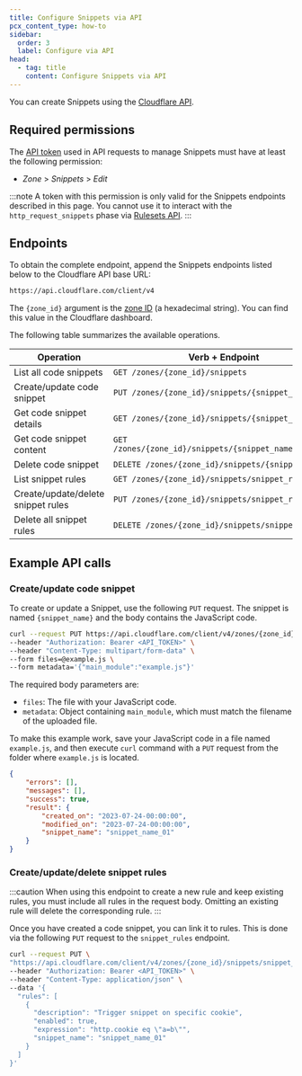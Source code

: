 ```yaml
---
title: Configure Snippets via API
pcx_content_type: how-to
sidebar:
  order: 3
  label: Configure via API
head:
  - tag: title
    content: Configure Snippets via API
---
```


You can create Snippets using the [Cloudflare API](/fundamentals/api/).

## Required permissions

The [API token](/fundamentals/api/get-started/create-token/) used in API requests to manage Snippets must have at least the following permission:

- _Zone_ > _Snippets_ > _Edit_

:::note
A token with this permission is only valid for the Snippets endpoints described in this page. You cannot use it to interact with the `http_request_snippets` phase via [Rulesets API](/ruleset-engine/rulesets-api/).
:::

## Endpoints

To obtain the complete endpoint, append the Snippets endpoints listed below to the Cloudflare API base URL:

```txt
https://api.cloudflare.com/client/v4
```

The `{zone_id}` argument is the [zone ID](/fundamentals/setup/find-account-and-zone-ids/) (a hexadecimal string). You can find this value in the Cloudflare dashboard.

The following table summarizes the available operations.

| Operation                          | Verb + Endpoint                                        |
| ---------------------------------- | ------------------------------------------------------ |
| List all code snippets             | `GET /zones/{zone_id}/snippets`                        |
| Create/update code snippet         | `PUT /zones/{zone_id}/snippets/{snippet_name}`         |
| Get code snippet details           | `GET /zones/{zone_id}/snippets/{snippet_name}`         |
| Get code snippet content           | `GET /zones/{zone_id}/snippets/{snippet_name}/content` |
| Delete code snippet                | `DELETE /zones/{zone_id}/snippets/{snippet_name}`      |
| List snippet rules                 | `GET /zones/{zone_id}/snippets/snippet_rules`          |
| Create/update/delete snippet rules | `PUT /zones/{zone_id}/snippets/snippet_rules`          |
| Delete all snippet rules           | `DELETE /zones/{zone_id}/snippets/snippet_rules`       |

## Example API calls

### Create/update code snippet

To create or update a Snippet, use the following `PUT` request. The snippet is named `{snippet_name}` and the body contains the JavaScript code.

```bash
curl --request PUT https://api.cloudflare.com/client/v4/zones/{zone_id}/snippets/{snippet_name} \
--header "Authorization: Bearer <API_TOKEN>" \
--header "Content-Type: multipart/form-data" \
--form files=@example.js \
--form metadata='{"main_module":"example.js"}'
```

The required body parameters are:

- `files`: The file with your JavaScript code.
- `metadata`: Object containing `main_module`, which must match the filename of the uploaded file.

To make this example work, save your JavaScript code in a file named `example.js`, and then execute `curl` command with a `PUT` request from the folder where `example.js` is located.

```json title="Example response"
{
	"errors": [],
	"messages": [],
	"success": true,
	"result": {
		"created_on": "2023-07-24-00:00:00",
		"modified_on": "2023-07-24-00:00:00",
		"snippet_name": "snippet_name_01"
	}
}
```

### Create/update/delete snippet rules

:::caution
When using this endpoint to create a new rule and keep existing rules, you must include all rules in the request body. Omitting an existing rule will delete the corresponding rule.
:::

Once you have created a code snippet, you can link it to rules. This is done via the following `PUT` request to the `snippet_rules` endpoint.

```bash
curl --request PUT \
"https://api.cloudflare.com/client/v4/zones/{zone_id}/snippets/snippet_rules" \
--header "Authorization: Bearer <API_TOKEN>" \
--header "Content-Type: application/json" \
--data '{
  "rules": [
    {
      "description": "Trigger snippet on specific cookie",
      "enabled": true,
      "expression": "http.cookie eq \"a=b\"",
      "snippet_name": "snippet_name_01"
    }
  ]
}'
```
